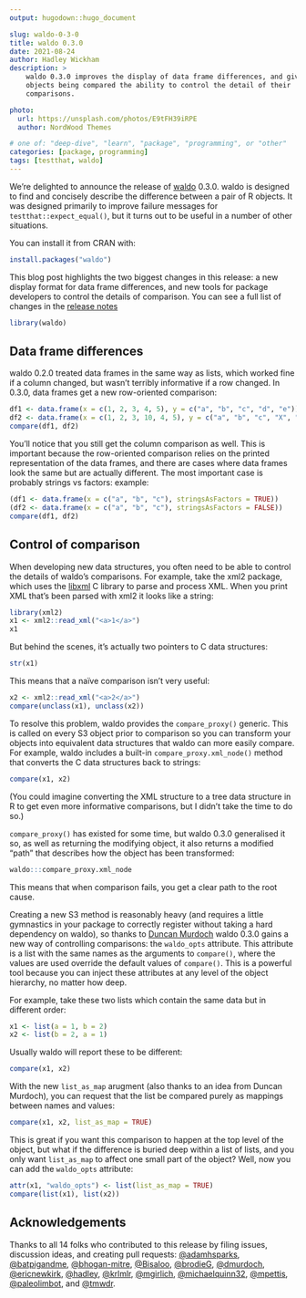```yaml
---
output: hugodown::hugo_document

slug: waldo-0-3-0
title: waldo 0.3.0
date: 2021-08-24
author: Hadley Wickham
description: >
    waldo 0.3.0 improves the display of data frame differences, and gives the 
    objects being compared the ability to control the detail of their 
    comparisons.

photo:
  url: https://unsplash.com/photos/E9tFH39iRPE
  author: NordWood Themes

# one of: "deep-dive", "learn", "package", "programming", or "other"
categories: [package, programming] 
tags: [testthat, waldo]
---
```


<!--
TODO:
* [x] Look over / edit the post's title in the yaml
* [x] Edit (or delete) the description; note this appears in the Twitter card
* [x] Pick category and tags (see existing with `hugodown::tidy_show_meta()`)
* [x] Find photo & update yaml metadata
* [x] Create `thumbnail-sq.jpg`; height and width should be equal
* [x] Create `thumbnail-wd.jpg`; width should be >5x height
* [x] `hugodown::use_tidy_thumbnails()`
* [x] Add intro sentence, e.g. the standard tagline for the package
* [x] `usethis::use_tidy_thanks()`
-->

We're delighted to announce the release of [waldo](https://waldo.r-lib.org) 0.3.0. waldo is designed to find and concisely describe the difference between a pair of R objects. It was designed primarily to improve failure messages for `testthat::expect_equal()`, but it turns out to be useful in a number of other situations.

You can install it from CRAN with:

```r
install.packages("waldo")
```

This blog post highlights the two biggest changes in this release: a new display format for data frame differences, and new tools for package developers to control the details of comparison. You can see a full list of changes in the [release notes](https://github.com/r-lib/waldo/blob/master/NEWS.md)

```r
library(waldo)
```

## Data frame differences

waldo 0.2.0 treated data frames in the same way as lists, which worked fine if a column changed, but wasn't terribly informative if a row changed. In 0.3.0, data frames get a new row-oriented comparison:

```r
df1 <- data.frame(x = c(1, 2, 3, 4, 5), y = c("a", "b", "c", "d", "e"))
df2 <- data.frame(x = c(1, 2, 3, 10, 4, 5), y = c("a", "b", "c", "X", "d", "e"))
compare(df1, df2)
```

You'll notice that you still get the column comparison as well. This is important because the row-oriented comparison relies on the printed representation of the data frames, and there are cases where data frames look the same but are actually different. The most important case is probably strings vs factors: example:

```r
(df1 <- data.frame(x = c("a", "b", "c"), stringsAsFactors = TRUE))
(df2 <- data.frame(x = c("a", "b", "c"), stringsAsFactors = FALSE))
compare(df1, df2)
```

## Control of comparison

When developing new data structures, you often need to be able to control the details of waldo's comparisons. For example, take the xml2 package, which uses the [libxml](http://xmlsoft.org) C library to parse and process XML. When you print XML that's been parsed with xml2 it looks like a string:

```r
library(xml2)
x1 <- xml2::read_xml("<a>1</a>")
x1
```

But behind the scenes, it's actually two pointers to C data structures:

```r
str(x1)
```

This means that a naïve comparison isn't very useful:

```r
x2 <- xml2::read_xml("<a>2</a>")
compare(unclass(x1), unclass(x2))
```

To resolve this problem, waldo provides the `compare_proxy()` generic. This is called on every S3 object prior to comparison so you can transform your objects into equivalent data structures that waldo can more easily compare. For example, waldo includes a built-in `compare_proxy.xml_node()` method that converts the C data structures back to strings:

```r
compare(x1, x2)
```

(You could imagine converting the XML structure to a tree data structure in R to get even more informative comparisons, but I didn't take the time to do so.)

`compare_proxy()` has existed for some time, but waldo 0.3.0 generalised it so, as well as returning the modifying object, it also returns a modified "path" that describes how the object has been transformed:

```r
waldo:::compare_proxy.xml_node
```

This means that when comparison fails, you get a clear path to the root cause.

Creating a new S3 method is reasonably heavy (and requires a little gymnastics in your package to correctly register without taking a hard dependency on waldo), so thanks to [Duncan Murdoch](http://github.com/dmurdoch) waldo 0.3.0 gains a new way of controlling comparisons: the `waldo_opts` attribute. This attribute is a list with the same names as the arguments to `compare()`, where the values are used override the default values of `compare()`. This is a powerful tool because you can inject these attributes at any level of the object hierarchy, no matter how deep. 

For example, take these two lists which contain the same data but in different order:

```r
x1 <- list(a = 1, b = 2)
x2 <- list(b = 2, a = 1)
```

Usually waldo will report these to be different:

```r
compare(x1, x2)
```

With the new `list_as_map` arugment (also thanks to an idea from Duncan Murdoch), you can request that the list be compared purely as mappings between names and values:

```r
compare(x1, x2, list_as_map = TRUE)
```

This is great if you want this comparison to happen at the top level of the object, but what if the difference is buried deep within a list of lists, and you only want `list_as_map` to affect one small part of the object? Well, now you can add the `waldo_opts` attribute:

```r
attr(x1, "waldo_opts") <- list(list_as_map = TRUE)
compare(list(x1), list(x2))
```

## Acknowledgements

Thanks to all 14 folks who contributed to this release by filing issues, discussion ideas, and creating pull requests:
[&#x0040;adamhsparks](https://github.com/adamhsparks), [&#x0040;batpigandme](https://github.com/batpigandme), [&#x0040;bhogan-mitre](https://github.com/bhogan-mitre), [&#x0040;Bisaloo](https://github.com/Bisaloo), [&#x0040;brodieG](https://github.com/brodieG), [&#x0040;dmurdoch](https://github.com/dmurdoch), [&#x0040;ericnewkirk](https://github.com/ericnewkirk), [&#x0040;hadley](https://github.com/hadley), [&#x0040;krlmlr](https://github.com/krlmlr), [&#x0040;mgirlich](https://github.com/mgirlich), [&#x0040;michaelquinn32](https://github.com/michaelquinn32), [&#x0040;mpettis](https://github.com/mpettis), [&#x0040;paleolimbot](https://github.com/paleolimbot), and [&#x0040;tmwdr](https://github.com/tmwdr).
